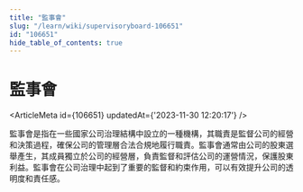 ```yaml
---
title: "監事會"
slug: "/learn/wiki/supervisoryboard-106651"
id: "106651"
hide_table_of_contents: true
---
```



# 監事會

<ArticleMeta id={106651} updatedAt={'2023-11-30 12:20:17'} />
<div className='border-solid border-b border-t-0 my-4 border-[var(--ifm-color-gray-300)]' />

監事會是指在一些國家公司治理結構中設立的一種機構，其職責是監督公司的經營和決策過程，確保公司的管理層合法合規地履行職責。監事會通常由公司的股東選舉產生，其成員獨立於公司的經營層，負責監督和評估公司的運營情況，保護股東利益。監事會在公司治理中起到了重要的監督和約束作用，可以有效提升公司的透明度和責任感。
